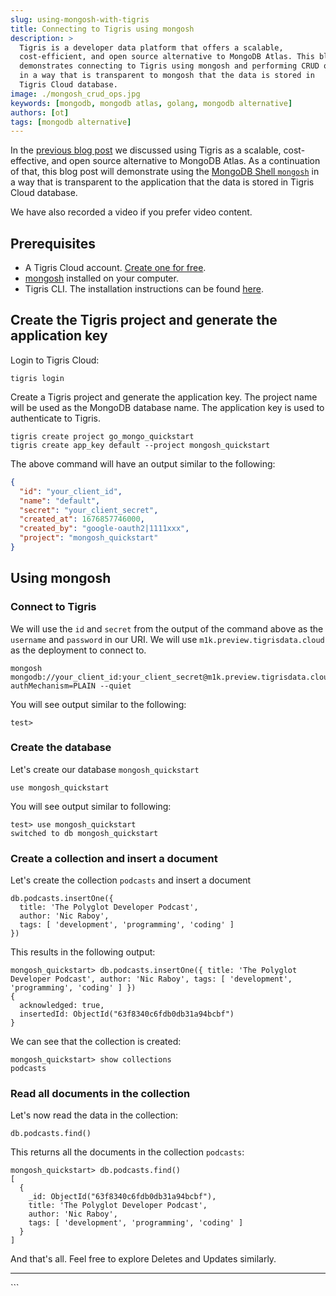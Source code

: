 ```yaml
---
slug: using-mongosh-with-tigris
title: Connecting to Tigris using mongosh
description: >
  Tigris is a developer data platform that offers a scalable,
  cost-efficient, and open source alternative to MongoDB Atlas. This blog post
  demonstrates connecting to Tigris using mongosh and performing CRUD operations
  in a way that is transparent to mongosh that the data is stored in
  Tigris Cloud database.
image: ./mongosh_crud_ops.jpg
keywords: [mongodb, mongodb atlas, golang, mongodb alternative]
authors: [ot]
tags: [mongodb alternative]
---
```


In the [previous blog post](../2023-02-21-mongodb-atlas-alternative/index.mdx)
we discussed using Tigris as a scalable, cost-effective, and open source
alternative to MongoDB Atlas. As a continuation of that, this blog post will
demonstrate using the [MongoDB Shell `mongosh`](https://www.mongodb.com/docs/mongodb-shell/)
in a way that is transparent to the application that the data is stored in
Tigris Cloud database.

We have also recorded a video if you prefer video content.


<LiteYouTubeEmbed
  id="LaObT9xLFrU"
  params="autoplay=1&autohide=1&showinfo=0&rel=0"
  title="Using mongosh to connect to Tigris and perform CRUD operations"
  poster="maxresdefault"
/>

<!--truncate-->

## Prerequisites

- A Tigris Cloud account.
  [Create one for free](https://console.preview.tigrisdata.cloud/signup).
- [mongosh](https://www.mongodb.com/docs/mongodb-shell/install/) installed on your computer.
- Tigris CLI. The installation instructions can be found
  [here](https://www.tigrisdata.com/docs/sdkstools/cli/installation/).

## Create the Tigris project and generate the application key

Login to Tigris Cloud:

```shell
tigris login
```

Create a Tigris project and generate the application key. The project name
will be used as the MongoDB database name. The application key is used to
authenticate to Tigris.

```shell
tigris create project go_mongo_quickstart
tigris create app_key default --project mongosh_quickstart
```

The above command will have an output similar to the following:

```json
{
  "id": "your_client_id",
  "name": "default",
  "secret": "your_client_secret",
  "created_at": 1676857746000,
  "created_by": "google-oauth2|1111xxx",
  "project": "mongosh_quickstart"
}
```

## Using mongosh

### Connect to Tigris

We will use the `id` and `secret` from the output of the command above as the
`username` and `password` in our URI. We will use
`m1k.preview.tigrisdata.cloud` as the deployment to connect to.

```shell
mongosh mongodb://your_client_id:your_client_secret@m1k.preview.tigrisdata.cloud/?authMechanism=PLAIN --quiet
```

You will see output similar to the following:

```text
test>
```

### Create the database

Let's create our database `mongosh_quickstart`

```shell
use mongosh_quickstart
```

You will see output similar to following:

```text
test> use mongosh_quickstart
switched to db mongosh_quickstart
```

### Create a collection and insert a document

Let's create the collection `podcasts` and insert a document

```shell
db.podcasts.insertOne({
  title: 'The Polyglot Developer Podcast',
  author: 'Nic Raboy',
  tags: [ 'development', 'programming', 'coding' ]
})
```

This results in the following output:

```text
mongosh_quickstart> db.podcasts.insertOne({ title: 'The Polyglot Developer Podcast', author: 'Nic Raboy', tags: [ 'development', 'programming', 'coding' ] })
{
  acknowledged: true,
  insertedId: ObjectId("63f8340c6fdb0db31a94bcbf")
}
```

We can see that the collection is created:

```shell
mongosh_quickstart> show collections
podcasts
```

### Read all documents in the collection

Let's now read the data in the collection:

```shell
db.podcasts.find()
```

This returns all the documents in the collection `podcasts`:

```text
mongosh_quickstart> db.podcasts.find()
[
  {
    _id: ObjectId("63f8340c6fdb0db31a94bcbf"),
    title: 'The Polyglot Developer Podcast',
    author: 'Nic Raboy',
    tags: [ 'development', 'programming', 'coding' ]
  }
]
```

And that's all. Feel free to explore Deletes and Updates similarly.

---


<OpenSourceCTA />
```
